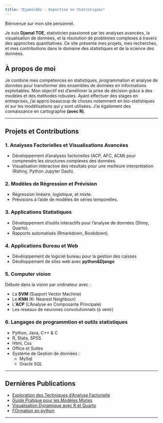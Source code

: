 ```yaml
---
title: "Djamaldbz - Expertise en Statistiques"
---
```


Bienvenue sur mon site personnel.

Je suis **Djamal TOE**, statisticien passionné par les analyses avancées, la visualisation de données, et la résolution de problèmes complexes à travers des approches quantitatives. Ce site présente mes projets, mes recherches, et mes contributions dans le domaine des statistiques et de la science des données.

## À propos de moi
Je combine mes compétences en statistiques, programmation et analyse de données pour transformer des ensembles de données en informations exploitables. Mon objectif est d'améliorer la prise de décision grâce à des modèles et des méthodes robustes. Ayant effectuer des stages en entreprises, j'ai appris beaucoup de choses notamment en bio-statistiques et sur les modélisations qui y sont utilisées. J'ai également des connaissance en cartographie **(avec R)**.

---

## Projets et Contributions

### 1. **Analyses Factorielles et Visualisations Avancées**

- Développement d'analyses factorielles (ACP, AFC, ACM) pour comprendre les structures complexes des données.
- Visualisation interactive des résultats pour une meilleure interprétation (Rshiny, Python Jupyter Dash).

### 2. **Modèles de Régression et Prévision**
- Régression linéaire, logistique, et mixte.
- Prévisions à l'aide de modèles de séries temporelles.

### 3. **Applications Statistiques**
- Développement d'outils interactifs pour l'analyse de données (Shiny, Quarto).
- Rapports automatisés (Rmarkdown, Bookdown).

### 4. **Applications Bureau et Web**
- Dévéloppement de logiciel bureau pour la gestion des caisses
- Dévéloppement de sites web avec **python&Django**

### 5. **Computer vision**
Débute dans la vision par ordinateur avec :

- La **SVM** (Support Vector Machine)
- Le **KNN** (K- Nearest Neighbour)
- L'**ACP** (L'Analyse en Composante Principale)
- Les reseaux de neurones convolutionnels (à venir)

### 6. Langages de programmtion et outils statistiques

- Python, Java, C++ & C
- R, Stata, SPSS
- Html, Css
- Office et Suites
- Système de Gestion de données : 
  * MySql
  * Oracle SQL

---

## Dernières Publications
- [Exploration des Techniques d'Analyse Factorielle](#)
- [Guide Pratique pour les Modèles Mixtes](#)
- [Visualisation Dynamique avec R et Quarto](#)
- [FOrmation en python](https://www.youtube.com/channel/UCwqmlfXur6EFNG7ZfEcNpGA)

---


